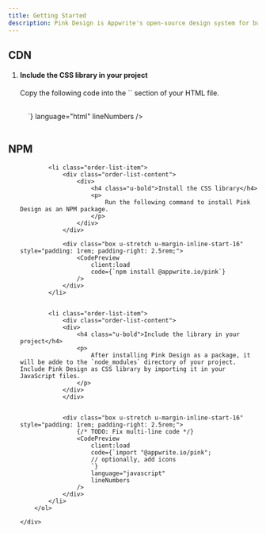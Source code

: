 ```yaml
---
title: Getting Started
description: Pink Design is Appwrite's open-source design system for building consistent and reusable user interfaces. Follow the steps below to start building with Pink Design.
---
```



## CDN

<section class="common-section">
    <div class="u-padding-inline-32">
        <ol class="order-list u-margin-block-start-32">
            <li class="order-list-item">
                <div class="order-list-content">
                    <div>
                        <h4 class="u-bold">Include the CSS library in your project</h4>
                        <p>
                            Copy the following code into the `<head>` section of your HTML file.
                        </p>
                    </div>
                </div>
                <div
                class="box u-stretch u-margin-inline-start-16"
                style="padding: 1rem; padding-right: 2.5rem;">
                    <CodePreview
                        client:load
                        code={`<link rel="stylesheet" href="https://unpkg.com/@appwrite.io/pink">
                        <!-- optionally, add icons -->
                        <link rel="stylesheet" href="https://unpkg.com/@appwrite.io/pink-icons">`}
                        language="html"
                        lineNumbers
                    />
                </div>
            </li>
        </ol>
    </div>

</section>

## NPM

<section class="common-section">
    <div class="u-padding-inline-32">
        <ol class="order-list u-margin-block-start-32">

            <li class="order-list-item">
                <div class="order-list-content">
                    <div>
                        <h4 class="u-bold">Install the CSS library</h4>
                        <p>
                            Run the following command to install Pink Design as an NPM package.
                        </p>
                    </div>
                </div>

                <div class="box u-stretch u-margin-inline-start-16" style="padding: 1rem; padding-right: 2.5rem;">
                    <CodePreview
                        client:load
                        code={`npm install @appwrite.io/pink`}
                    />
                </div>
            </li>


            <li class="order-list-item">
                <div class="order-list-content">
                <div>
                    <h4 class="u-bold">Include the library in your project</h4>
                    <p>
                        After installing Pink Design as a package, it will be adde to the `node_modules` directory of your project. Include Pink Design as CSS library by importing it in your JavaScript files.
                    </p>
                </div>
                </div>


                <div class="box u-stretch u-margin-inline-start-16" style="padding: 1rem; padding-right: 2.5rem;">
                    {/* TODO: Fix multi-line code */}
                    <CodePreview
                        client:load
                        code={`import "@appwrite.io/pink";
                        // optionally, add icons
                        `}
                        language="javascript"
                        lineNumbers
                    />
                </div>
            </li>
        </ol>

    </div>

</section>

